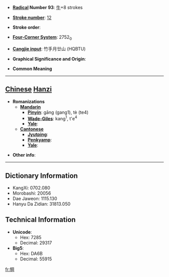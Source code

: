 * '''[[Wiktionary:Chinese radical index| Radical]] Number 93''': [[Wiktionary:Chinese radical index 牛|牛]]+8 strokes

* '''[[Wiktionary:Chinese total strokes index|Stroke number]]''': [[Wiktionary:Chinese total strokes index 12|12]]

* '''Stroke order''': 

* '''[[Wiktionary:Chinese four corner index|Four-Corner System]]''': 2752<sub>0</sub>

* '''[[Wiktionary:Chinese Cangjie index|Cangjie input]]''': 竹手月廿山 (HQBTU)

* '''Graphical Significance and Origin''': 

* '''Common Meaning'''

----

== [[Chinese]] [[Hanzi]] ==

* '''Romanizations'''
** '''[[Mandarin]]'''
*** '''[[Pinyin]]''': gāng (gang1), tè (te4)
*** '''[[Wade-Giles]]''': kang<sup>1</sup>, t'e<sup>4</sup>
*** '''[[Yale]]''': 
** '''[[Cantonese]]'''
*** '''[[Jyutping]]''':
*** '''[[Penkyamp]]''': 
*** '''[[Yale]]''': 

* '''Other info''': 

----

== Dictionary Information ==

* KangXi: 0702.080
* Morobashi: 20056
* Dae Jaweon: 1115.130
* Hanyu Da Zidian: 31813.050

== Technical Information ==

* '''Unicode''':
** Hex: 7285
** Decimal: 29317
* '''Big5''':
** Hex: DA6B
** Decimal: 55915

[[fr:犅]]